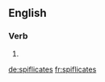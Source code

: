 
==English==

===Verb===
{{head|en}}

# {{en-third-person singular of|spiflicate}}

[[de:spiflicates]]
[[fr:spiflicates]]